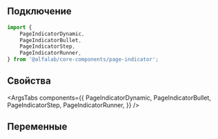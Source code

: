 
## Подключение

```jsx
import {
    PageIndicatorDynamic,
    PageIndicatorBullet,
    PageIndicatorStep,
    PageIndicatorRunner,
} from '@alfalab/core-components/page-indicator';
```

## Свойства

<ArgsTabs components={{
    PageIndicatorDynamic,
    PageIndicatorBullet,
    PageIndicatorStep,
    PageIndicatorRunner,
}} />

## Переменные

<CssVars css={vars} />
